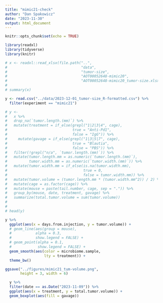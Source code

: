 ```yaml
---
title: "mimic21-check"
author: "Dan Spakowicz"
date: "2023-11-30"
output: html_document
---
```


```r
knitr::opts_chunk$set(echo = TRUE)

library(readxl)
library(tidyverse)
library(knitr)
```

```r
# x <- readxl::read_xlsx(file.path("..", 
#                                  "data", 
#                                  "tumor-size", 
#                                  "AOT00052648-mimic20", 
#                                  "AOT00052648-mimic20_tumor-size.xlsx"))
# 
# summary(x)
```

```r
y <- read.csv("../data/2023-12-01_tumor-size_R-formatted.csv") %>%
  filter(experiment == "mimic21")
```

```r
# y <- 
#   x %>%
#   drop_na(`tumor.length.(mm)`) %>%
#   mutate(treatment = if_else(grepl("1|2|3|4", cage),
#                              true = "Anti-Pd1",
#                              false = "IgG")) %>%
#     mutate(gavage = if_else(grepl("1|3|5|7", cage),
#                              true = "Blautia",
#                              false = "PBS")) %>%
#   filter(!grepl("n/a", `tumor.length.(mm)`)) %>%
#   mutate(tumor.length.mm = as.numeric(`tumor.length.(mm)`),
#          tumor.width.mm = as.numeric(`tumor.width.(mm)`)) %>%
#   mutate(tumor.width.mm = if_else(is.na(tumor.width.mm),
#                                   true = 0,
#                                   false = tumor.width.mm)) %>%
#   mutate(tumor.volume = (tumor.length.mm * (tumor.width.mm^2)) / 2) %>%
#   mutate(cage = as.factor(cage)) %>%
#   mutate(mouse = paste(tail.number, cage, sep = ".")) %>%
#   group_by(mouse, date, treatment, gavage) %>%
#   summarize(total.tumor.volume = sum(tumor.volume))
#   
# 
# head(y)  
```


```r
y %>%
  ggplot(aes(x = days.from.injection, y = tumor.volume)) +
  # geom_line(aes(group = mouse), 
  #           alpha = 0.3, 
  #           show.legend = FALSE) +
  # geom_point(alpha = 0.1,
  #            show.legend = FALSE) +
  geom_smooth(aes(color = microbiome.sample,
                  lty = treatment)) +
  theme_bw()

ggsave("../figures/mimic21_tum-volume.png",
       height = 3, width = 6)
```

```r
  y %>%
  filter(date == as.Date("2023-11-09")) %>%
  ggplot(aes(x = treatment, y = total.tumor.volume)) +
  geom_boxplot(aes(fill = gavage))
           

```


